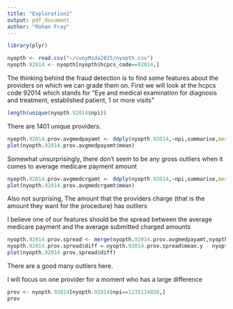```yaml
---
title: "Exploration2"
output: pdf_document
author: "Rohan Fray"
---
```


```r
library(plyr)
```

```r
nyopth <- read.csv("~/cunyMsda2015/nyopth.csv")
nyopth.92014 <- nyopth[nyopth$hcpcs_code==92014,]
```


The thinking behind the fraud detection is to find some features about the providers on which we can grade them on.  First we will look at the hcpcs code 92014 which stands for "Eye and medical examination for diagnosis and treatment, established patient, 1 or more visits"

```r
length(unique(nyopth.92014$npi))
```

There are 1401 unique providers.

```r
nyopth.92014.prov.avgmedpayamt <- ddply(nyopth.92014,~npi,summarise,mean=mean(average_medicare_payment_amt))
plot(nyopth.92014.prov.avgmedpayamt$mean)
```

Somewhat unsurprisingly, there don't seem to be any gross outliers when it comes to average medicare payment amount




```r
nyopth.92014.prov.avgmedcrgamt <- ddply(nyopth.92014,~npi,summarise,mean=mean(average_submitted_chrg_amt))
plot(nyopth.92014.prov.avgmedcrgamt$mean)
```

Also not surprising, The amount that the providers charge (that is the amount they want for the procedure) has outliers


I believe one of our features should be the spread between the average medicare payment and the average submitted charged amounts

```r
nyopth.92014.prov.spread <- merge(nyopth.92014.prov.avgmedpayamt,nyopth.92014.prov.avgmedcrgamt,by.x = "npi",by.y = "npi")
nyopth.92014.prov.spread$diff = nyopth.92014.prov.spread$mean.y - nyopth.92014.prov.spread$mean.x
plot(nyopth.92014.prov.spread$diff)
```

There are a good many outliers here.



I will focus on one provider for a moment who has a large difference
```r
prov <- nyopth.92014[nyopth.92014$npi==1235114026,]
prov
```
